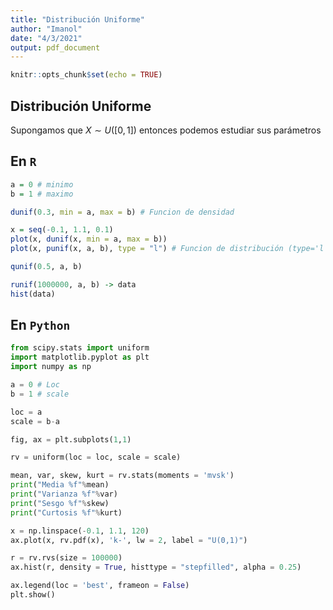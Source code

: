 ```yaml
---
title: "Distribución Uniforme"
author: "Imanol"
date: "4/3/2021"
output: pdf_document
---
```


```r
knitr::opts_chunk$set(echo = TRUE)
```

## Distribución Uniforme

Supongamos que $X\sim U([0,1])$ entonces podemos estudiar sus parámetros

## En `R` 
```r
a = 0 # minimo
b = 1 # maximo

dunif(0.3, min = a, max = b) # Funcion de densidad

x = seq(-0.1, 1.1, 0.1)
plot(x, dunif(x, min = a, max = b))
plot(x, punif(x, a, b), type = "l") # Funcion de distribución (type='l' dibuja continua)

qunif(0.5, a, b)

runif(1000000, a, b) -> data
hist(data)
```

## En `Python` 

```python

from scipy.stats import uniform
import matplotlib.pyplot as plt 
import numpy as np

a = 0 # Loc
b = 1 # scale

loc = a
scale = b-a

fig, ax = plt.subplots(1,1)

rv = uniform(loc = loc, scale = scale)

mean, var, skew, kurt = rv.stats(moments = 'mvsk')
print("Media %f"%mean)
print("Varianza %f"%var)
print("Sesgo %f"%skew)
print("Curtosis %f"%kurt)

x = np.linspace(-0.1, 1.1, 120)
ax.plot(x, rv.pdf(x), 'k-', lw = 2, label = "U(0,1)")

r = rv.rvs(size = 100000)
ax.hist(r, density = True, histtype = "stepfilled", alpha = 0.25)

ax.legend(loc = 'best', frameon = False)
plt.show()
```

